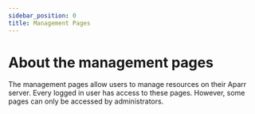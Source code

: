 ```yaml
---
sidebar_position: 0
title: Management Pages
---
```


# About the management pages

The management pages allow users to manage resources on their Aparr server.
Every logged in user has access to these pages. However, some pages can only be accessed by administrators.
